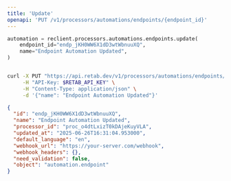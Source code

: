 ```yaml
---
title: 'Update'
openapi: 'PUT /v1/processors/automations/endpoints/{endpoint_id}'
---
```


<RequestExample>

```python python
automation = reclient.processors.automations.endpoints.update(
    endpoint_id="endp_jKH0WW6X1dD3wtWbnuuXQ",
    name="Endpoint Automation Updated",
)
```

```bash curl

curl -X PUT "https://api.retab.dev/v1/processors/automations/endpoints/endp_jKH0WW6X1dD3wtWbnuuXQ" \
     -H "API-Key: $RETAB_API_KEY" \
     -H "Content-Type: application/json" \
     -d '{"name": "Endpoint Automation Updated"}'
```

</RequestExample>

<ResponseExample>

```json json
{
  "id": "endp_jKH0WW6X1dD3wtWbnuuXQ",
  "name": "Endpoint Automation Updated",
  "processor_id": "proc_o4dtLxizT0kDAjeKuyVLA",
  "updated_at": "2025-06-26T16:31:04.953000",
  "default_language": "en",
  "webhook_url": "https://your-server.com/webhook",
  "webhook_headers": {},
  "need_validation": false,
  "object": "automation.endpoint"
}
```
</ResponseExample>
